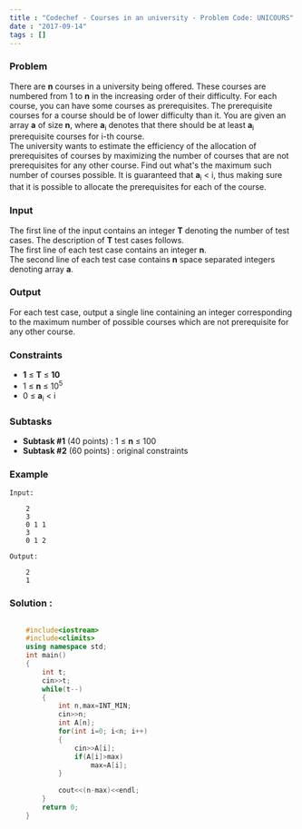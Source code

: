 ```yaml
---
title : "Codechef - Courses in an university - Problem Code: UNICOURS"
date : "2017-09-14"
tags : []
---
```


### Problem
  
There are **n** courses in a university being offered. These courses are
numbered from 1 to **n** in the increasing order of their difficulty.
For each course, you can have some courses as prerequisites. The
prerequisite courses for a course should be of lower difficulty than it.
You are given an array **a** of size **n**, where **a**<sub>i</sub>
denotes that there should be at least **a**<sub>i</sub> prerequisite
courses for i-th course.  
The university wants to estimate the efficiency of the allocation of
prerequisites of courses by maximizing the number of courses that are
not prerequisites for any other course. Find out what's the maximum such
number of courses possible. It is guaranteed that **a**<sub>i</sub> &lt;
i, thus making sure that it is possible to allocate the prerequisites
for each of the course.  

### Input

The first line of the input contains an integer **T** denoting the
number of test cases. The description of **T** test cases follows.  
The first line of each test case contains an integer **n**.  
The second line of each test case contains **n** space separated
integers denoting array **a**.  

### Output

For each test case, output a single line containing an integer
corresponding to the maximum number of possible courses which are not
prerequisite for any other course.  

### Constraints

-   **1** ≤ **T** ≤ **10**
-   1 ≤ **n** ≤ 10<sup>5</sup>
-   0 ≤ **a**<sub>i</sub> &lt; i

### Subtasks

-   **Subtask #1** (40 points) : 1 ≤ **n** ≤ 100
-   **Subtask #2** (60 points) : original constraints

### Example

    Input:
```
    2
    3
    0 1 1
    3
    0 1 2
```

    Output:
```
    2
    1
```

### Solution :

```cpp

    #include<iostream>
    #include<climits>
    using namespace std;
    int main()
    {
        int t;
        cin>>t;
        while(t--)
        {
            int n,max=INT_MIN;
            cin>>n;
            int A[n];
            for(int i=0; i<n; i++)
            {
                cin>>A[i];
                if(A[i]>max)
                    max=A[i];
            }
            
            cout<<(n-max)<<endl;
        }  
        return 0;
    }

```
